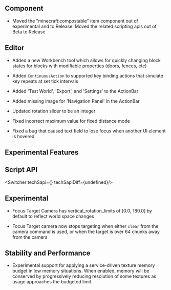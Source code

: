 



## Component

-   Moved the "minecraft:compostable" item component out of experimental and to Release. Moved the related scripting apis out of Beta to Release

## Editor

-   Added a new Workbench tool which allows for quickly changing block states for blocks with modifiable properties (doors, fences, etc)
    
-   Added `ContinuousAction` to supported key binding actions that simulate key repeats at set tick intervals
    
-   Added 'Test World', 'Export', and 'Settings' to the ActionBar
    
-   Added missing image for 'Navigation Panel' in the ActionBar
    
-   Updated rotation slider to be an integer
    
-   Fixed incorrect maximum value for fixed distance mode
    
-   Fixed a bug that caused text field to lose focus when another UI element is hovered
    




<h2 className="experimental_divider">Experimental Features</h2>





## **Script API**

<Switcher techSapi={<TechSapiExp/>} techSapiDiff={undefined}/>

## Experimental

-   Focus Target Camera has vertical\_rotation\_limits of \[0.0, 180.0\] by default to reflect world space changes
    
-   Focus Target camera now stops targeting when either `clear` from the camera command is used, or when the target is over 64 chunks away from the camera
    

## Stability and Performance

-   Experimental support for applying a service-driven texture memory budget in low memory situations. When enabled, memory will be conserved by progressively reducing resolution of some textures as usage approaches the budgeted limit.